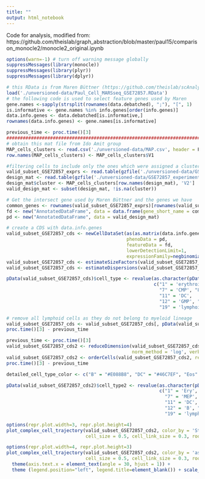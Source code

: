 ```yaml
---
title: ""
output: html_notebook
---
```


Code for analysis, modified from: https://github.com/theislab/graph_abstraction/blob/master/paul15/comparison_monocle2/monocle2_original.ipynb

```r
options(warn=-1) # turn off warning message globally 
suppressMessages(library(monocle))
suppressMessages(library(plyr))
suppressMessages(library(dplyr))
```


```r
# this RData is from Maren Büttner (https://github.com/theislab/scAnalysisTutorial)
load('./unversioned-data/Paul_Cell_MARSseq_GSE72857.RData') 
# the following code is used to select feature genes used by Maren 
gene.names <-sapply(strsplit(rownames(data.debatched), ";"), "[", 1)
is.informative <- gene.names %in% info.genes[order(info.genes)]
data.info.genes <- data.debatched[is.informative,]
rownames(data.info.genes) <- gene.names[is.informative]
```

```r
previous_time <- proc.time()[3]
################################################################################################################################################
# obtain this mat file from Ido Amit group  
MAP_cells_clusters <- read.csv('./unversioned-data/MAP.csv', header = F)
row.names(MAP_cells_clusters) <- MAP_cells_clusters$V1

#filtering cells to include only the ones which were assigned a cluster id: 
valid_subset_GSE72857_exprs <- read.table(gzfile('./unversioned-data/GSE72857_umitab.txt.gz'), header = T, row.names = 1)
design_mat <- read.table(gzfile('./unversioned-data/GSE72857_experimental_design.txt.gz'), header = T, row.names = 1, skip = 19, sep = '\t')
design_mat$cluster <- MAP_cells_clusters[row.names(design_mat), 'V2']
valid_design_mat <- subset(design_mat, !is.na(cluster))

# Get the intersect gene used by Maren Büttner and the genes we have 
common_genes <- rownames(valid_subset_GSE72857_exprs)[rownames(valid_subset_GSE72857_exprs) %in% info.genes]
fd <- new("AnnotatedDataFrame", data = data.frame(gene_short_name = common_genes, row.names = common_genes))
pd <- new("AnnotatedDataFrame", data = valid_design_mat)

# create a CDS with data.info.genes 
valid_subset_GSE72857_cds <- newCellDataSet(as(as.matrix(data.info.genes[common_genes, ]), 'sparseMatrix'), 
                                            phenoData = pd, 
                                            featureData = fd,
                                            lowerDetectionLimit=1,
                                            expressionFamily=negbinomial.size())
valid_subset_GSE72857_cds <- estimateSizeFactors(valid_subset_GSE72857_cds)
valid_subset_GSE72857_cds <- estimateDispersions(valid_subset_GSE72857_cds)

pData(valid_subset_GSE72857_cds)$cell_type <- revalue(as.character(pData(valid_subset_GSE72857_cds)$cluster), 
                                                      c("1" = 'erythroid', "2" = 'erythroid', "3" = 'erythroid', "4" = 'erythroid', "5" = 'erythroid', "6" = 'erythroid', 
                                                        "7" = 'CMP', "8" = 'CMP', "9" = 'CMP', "10" = 'CMP',
                                                        "11" = 'DC', 
                                                        "12" = 'GMP', "13" = 'GMP', "14" = 'GMP', "15" = 'GMP', "16" = 'GMP', "17" = 'GMP', "18" = 'GMP', 
                                                        "19" = 'lymphoid'))

# remove all lymphoid cells as they do not belong to myeloid lineage 
valid_subset_GSE72857_cds <- valid_subset_GSE72857_cds[, pData(valid_subset_GSE72857_cds)$cell_type != 'lymphoid']
proc.time()[3] - previous_time
```

```r
previous_time <- proc.time()[3]
valid_subset_GSE72857_cds2 <- reduceDimension(valid_subset_GSE72857_cds,
                                              norm_method = 'log', verbose = F, max_components = 10) 
valid_subset_GSE72857_cds2 <- orderCells(valid_subset_GSE72857_cds2, reverse = T)
proc.time()[3] - previous_time
```


```r
detailed_cell_type_color <- c("B" = "#E088B8", "DC" = "#46C7EF", "Eos" = "#EFAD1E", "Ery" = "#8CB3DF", "Mo" = "#53C0AD", "MEP" = "#4EB859", "GMP" = "#D097C4", "MK" = "#ACC436", "Neu" = "#F5918A", "lymphoid" = "#FF0000")

pData(valid_subset_GSE72857_cds2)$cell_type2 <- revalue(as.character(pData(valid_subset_GSE72857_cds2)$cluster), 
                                                        c("1" = 'Ery', "2" = 'Ery', "3" = 'Ery', "4" = 'Ery', "5" = 'Ery', "6" = 'Ery', 
                                                          "7" = 'MEP', "8" = 'MK', "9" = 'GMP', "10" = 'GMP',
                                                          "11" = 'DC', 
                                                          "12" = 'B', "13" = 'B', "14" = 'Mo', "15" = 'Mo', "16" = 'Neu', "17" = 'Neu', "18" = 'Eos', 
                                                          "19" = 'lymphoid'))

options(repr.plot.width=3, repr.plot.height=4)
plot_complex_cell_trajectory(valid_subset_GSE72857_cds2, color_by = 'State', show_branch_points = T, 
                             cell_size = 0.5, cell_link_size = 0.3, root_states = c(11))
```

```r
options(repr.plot.width=4, repr.plot.height=3)
plot_complex_cell_trajectory(valid_subset_GSE72857_cds2, color_by = 'as.factor(cell_type2)', show_branch_points = T, 
                             cell_size = 0.5, cell_link_size = 0.3, root_states = c(11)) + scale_size(range = c(0.2, 0.2)) +
  theme(axis.text.x = element_text(angle = 30, hjust = 1)) +
  theme (legend.position="left", legend.title=element_blank()) + scale_color_manual(values = detailed_cell_type_color)
```

